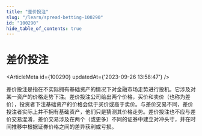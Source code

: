 ```yaml
---
title: "差价投注"
slug: "/learn/spread-betting-100290"
id: "100290"
hide_table_of_contents: true
---
```



# 差价投注

<ArticleMeta id={100290} updatedAt={'2023-09-26 13:58:47'} />
<div className='border-solid border-b border-t-0 my-4 border-[var(--ifm-color-gray-300)]' />

差价投注是指在不实际拥有基础资产的情况下对金融市场走势进行投机。它涉及对某一资产的价格走势下注。差价投注公司给出两个价格，买价和卖价（也称为差价），投资者下注基础资产的价格会低于买价或高于卖价。与差价交易不同，差价投注者实际上并不拥有基础资产，他们只是猜测其价格走势。差价投注也不应与差价交易混淆，差价交易涉及在两个（或更多）不同的证券中建立对冲头寸，并在时间推移中根据证券价格之间的差异获利或亏损。
